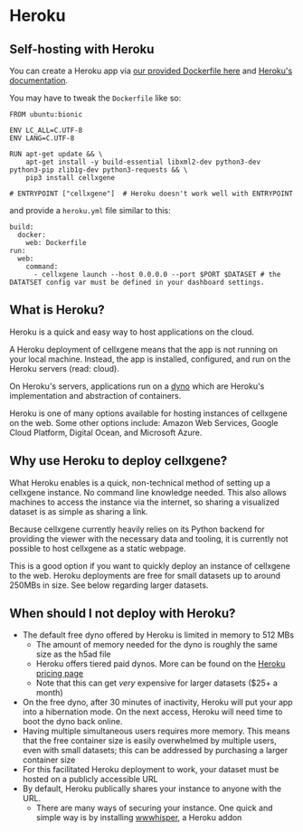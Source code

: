 # Heroku

## Self-hosting with Heroku

You can create a Heroku app via [our provided Dockerfile here](https://github.com/chanzuckerberg/cellxgene/blob/main/Dockerfile) and [Heroku's documentation](https://devcenter.heroku.com/articles/build-docker-images-heroku-yml).

You may have to tweak the `Dockerfile` like so:

```text
FROM ubuntu:bionic

ENV LC_ALL=C.UTF-8
ENV LANG=C.UTF-8

RUN apt-get update && \
    apt-get install -y build-essential libxml2-dev python3-dev python3-pip zlib1g-dev python3-requests && \
    pip3 install cellxgene

# ENTRYPOINT ["cellxgene"]  # Heroku doesn't work well with ENTRYPOINT
```

and provide a `heroku.yml` file similar to this:

```text
build:
  docker:
    web: Dockerfile
run:
  web:
    command:
      - cellxgene launch --host 0.0.0.0 --port $PORT $DATASET # the DATATSET config var must be defined in your dashboard settings.
```

## What is Heroku?

Heroku is a quick and easy way to host applications on the cloud.

A Heroku deployment of cellxgene means that the app is not running on your local machine. Instead, the app is installed, configured, and run on the Heroku servers \(read: cloud\).

On Heroku's servers, applications run on a [dyno](https://www.heroku.com/dynos) which are Heroku's implementation and abstraction of containers.

Heroku is one of many options available for hosting instances of cellxgene on the web. Some other options include: Amazon Web Services, Google Cloud Platform, Digital Ocean, and Microsoft Azure.

## Why use Heroku to deploy cellxgene?

What Heroku enables is a quick, non-technical method of setting up a cellxgene instance. No command line knowledge needed. This also allows machines to access the instance via the internet, so sharing a visualized dataset is as simple as sharing a link.

Because cellxgene currently heavily relies on its Python backend for providing the viewer with the necessary data and tooling, it is currently not possible to host cellxgene as a static webpage.

This is a good option if you want to quickly deploy an instance of cellxgene to the web. Heroku deployments are free for small datasets up to around 250MBs in size. See below regarding larger datasets.

## When should I not deploy with Heroku?

- The default free dyno offered by Heroku is limited in memory to 512 MBs
  - The amount of memory needed for the dyno is roughly the same size as the h5ad file
  - Heroku offers tiered paid dynos. More can be found on the [Heroku pricing page](https://www.heroku.com/pricing)
  - Note that this can get _very_ expensive for larger datasets \($25+ a month\)
- On the free dyno, after 30 minutes of inactivity, Heroku will put your app into a hibernation mode. On the next access, Heroku will need time to boot the dyno back online.
- Having multiple simultaneous users requires more memory. This means that the free container size is easily overwhelmed by multiple users, even with small datasets; this can be addressed by purchasing a larger container size
- For this facilitated Heroku deployment to work, your dataset must be hosted on a publicly accessible URL
- By default, Heroku publically shares your instance to anyone with the URL.
  - There are many ways of securing your instance. One quick and simple way is by installing [wwwhisper](https://elements.heroku.com/addons/wwwhisper), a Heroku addon

